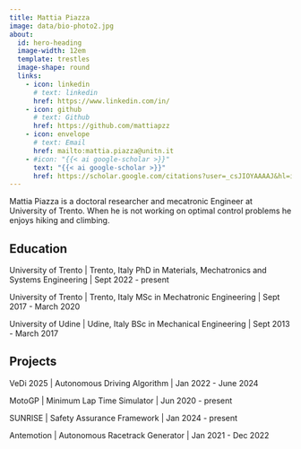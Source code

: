 ```yaml
---
title: Mattia Piazza
image: data/bio-photo2.jpg
about:
  id: hero-heading
  image-width: 12em
  template: trestles
  image-shape: round
  links:
    - icon: linkedin
      # text: linkedin
      href: https://www.linkedin.com/in/
    - icon: github
      # text: Github
      href: https://github.com/mattiapzz
    - icon: envelope
      # text: Email
      href: mailto:mattia.piazza@unitn.it
    - #icon: "{{< ai google-scholar >}}"
      text: "{{< ai google-scholar >}}"
      href: https://scholar.google.com/citations?user=_csJIOYAAAAJ&hl=it&oi=ao
---
```


:::{#hero-heading}

Mattia Piazza is a doctoral researcher and mecatronic Engineer at University of Trento. When he is not working on optimal control problems he enjoys hiking and climbing.


## Education

University of Trento | Trento, Italy
PhD in Materials, Mechatronics and Systems Engineering | Sept 2022 - present

University of Trento | Trento, Italy
MSc in Mechatronic Engineering | Sept 2017 - March 2020

University of Udine | Udine, Italy
BSc in Mechanical Engineering | Sept 2013 - March 2017

## Projects

VeDi 2025 | Autonomous Driving Algorithm | Jan 2022 - June 2024

MotoGP | Minimum Lap Time Simulator | Jun 2020 - present

SUNRISE | Safety Assurance Framework | Jan 2024 - present

Antemotion | Autonomous Racetrack Generator | Jan 2021 - Dec 2022

:::




